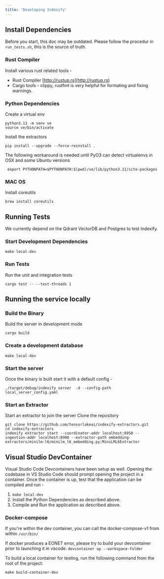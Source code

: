 ```yaml
---
title: 'Developing Indexify'
---
```


## Install Dependencies

Before you start, this doc may be outdated. Please follow the procedur in `run_tests.sh`, this is the source of truth.

### Rust Compiler

Install various rust related tools -

* Rust Compiler [http://rustup.rs](http://rustup.rs)
* Cargo tools - clippy, rustfmt is very helpful for formating and fixing warnings.

### Python Dependencies

Create a virtual env

```shell
python3.11 -m venv ve
source ve/bin/activate
```

Install the  extractors

```shell
pip install --upgrade --force-reinstall .
```


The following workaround is needed until PyO3 can detect virtualenvs in OSX and some Ubuntu versions

```shell
 export PYTHONPATH=$PYTHONPATH:$(pwd)/ve/lib/python3.11/site-packages
```

### MAC OS

Install coreutils

```shell
brew install coreutils
```

## Running Tests

We currently depend on the Qdrant VectorDB and Postgres to test Indexify.

### Start Development Dependencies

```shell
make local-dev
```

### Run Tests

Run the unit and integration tests

```shell
cargo test -- --test-threads 1
```

## Running the service locally

### Build the Binary

Build the server in development mode

```shell
cargo build
```

### Create a development database

```shell
make local-dev
```

### Start the server

Once the binary is built start it with a default config -

```shell
./target/debug/indexify server  -d --config-path local_server_config.yaml
```

### Start an Extractor
Start an extractor to join the server 
Clone the repository 
```
git clone https://github.com/tensorlakeai/indexify-extractors.git
cd indexify-extractors
indexify extractor start --coordinator-addr localhost:8950 --ingestion-addr localhost:8900 --extractor-path embedding-extractors/minilm-l6/minilm_l6_embedding.py:MiniLML6Extractor
```


## Visual Studio DevContainer

Visual Studio Code Devcontainers have been setup as well. Opening the codebase in VS Studio Code should prompt opening the project in a container. Once the container is up, test that the application can be compiled and run -

1. `make local-dev`
2. Install the Python Dependencies as described above.
3. Compile and Run the application as described above.

### Docker-compose

If you're within the dev container, you can call the docker-compose-v1 from within `/usr/bin/`

If docker produces a EONET error, please try to build your devcontainer prior to launching it in vscode:
```devcontainer up --workspace-folder```

To build a local container for testing, run the following command from the root of the project:

```make build-container-dev```